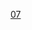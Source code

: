 {{Cat main|巴黎第七區}}
{{Paris Arrondissements|arrondissement={{{arrondissement|7e}}}}}
{{Commons cat|Paris VIIe arrondissement}}

[[Category:巴黎区份|07]]